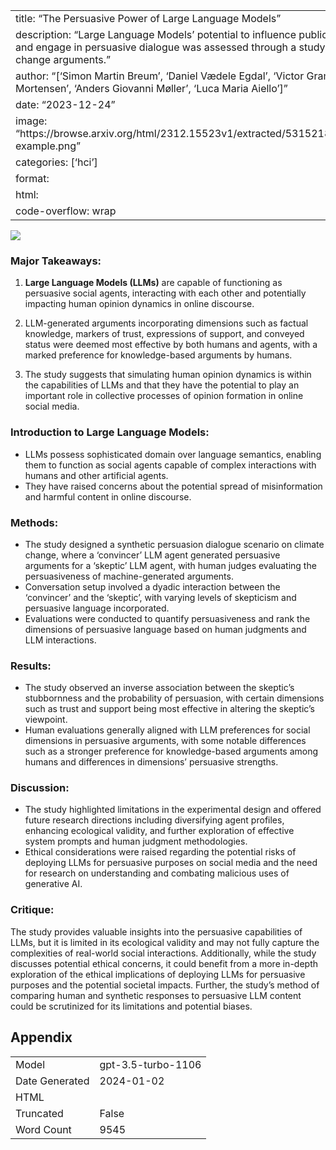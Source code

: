 
---
title: "The Persuasive Power of Large Language Models"
description: "Large Language Models' potential to influence public opinion and engage in persuasive dialogue was assessed through a study on climate change arguments."
author: "['Simon Martin Breum', 'Daniel Vædele Egdal', 'Victor Gram Mortensen', 'Anders Giovanni Møller', 'Luca Maria Aiello']"
date: "2023-12-24"
image: "https://browse.arxiv.org/html/2312.15523v1/extracted/5315218/img/chat-example.png"
categories: ['hci']
format:
  html:
    code-overflow: wrap
---

![](https://browse.arxiv.org/html/2312.15523v1/extracted/5315218/img/chat-example.png)

### Major Takeaways:

1. **Large Language Models (LLMs)** are capable of functioning as persuasive social agents, interacting with each other and potentially impacting human opinion dynamics in online discourse.

2. LLM-generated arguments incorporating dimensions such as factual knowledge, markers of trust, expressions of support, and conveyed status were deemed most effective by both humans and agents, with a marked preference for knowledge-based arguments by humans.

3. The study suggests that simulating human opinion dynamics is within the capabilities of LLMs and that they have the potential to play an important role in collective processes of opinion formation in online social media.


### Introduction to Large Language Models:

- LLMs possess sophisticated domain over language semantics, enabling them to function as social agents capable of complex interactions with humans and other artificial agents.
- They have raised concerns about the potential spread of misinformation and harmful content in online discourse.

### Methods:

- The study designed a synthetic persuasion dialogue scenario on climate change, where a 'convincer' LLM agent generated persuasive arguments for a 'skeptic' LLM agent, with human judges evaluating the persuasiveness of machine-generated arguments.
- Conversation setup involved a dyadic interaction between the 'convincer' and the 'skeptic', with varying levels of skepticism and persuasive language incorporated.
- Evaluations were conducted to quantify persuasiveness and rank the dimensions of persuasive language based on human judgments and LLM interactions.

### Results:

- The study observed an inverse association between the skeptic's stubbornness and the probability of persuasion, with certain dimensions such as trust and support being most effective in altering the skeptic's viewpoint.
- Human evaluations generally aligned with LLM preferences for social dimensions in persuasive arguments, with some notable differences such as a stronger preference for knowledge-based arguments among humans and differences in dimensions' persuasive strengths.

### Discussion:

- The study highlighted limitations in the experimental design and offered future research directions including diversifying agent profiles, enhancing ecological validity, and further exploration of effective system prompts and human judgment methodologies.
- Ethical considerations were raised regarding the potential risks of deploying LLMs for persuasive purposes on social media and the need for research on understanding and combating malicious uses of generative AI.

### Critique:

The study provides valuable insights into the persuasive capabilities of LLMs, but it is limited in its ecological validity and may not fully capture the complexities of real-world social interactions. Additionally, while the study discusses potential ethical concerns, it could benefit from a more in-depth exploration of the ethical implications of deploying LLMs for persuasive purposes and the potential societal impacts. Further, the study's method of comparing human and synthetic responses to persuasive LLM content could be scrutinized for its limitations and potential biases.

## Appendix

|          |          |
|----------|----------|
| Model     | gpt-3.5-turbo-1106       |
| Date Generated     | 2024-01-02       |
| HTML     |        |
| Truncated       | False       |
| Word Count       | 9545       |